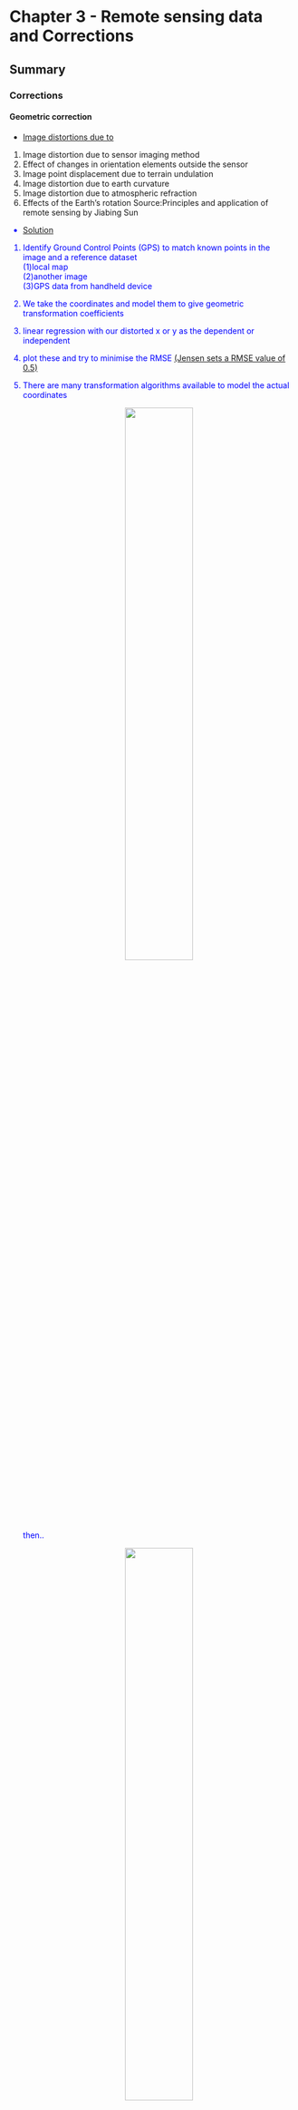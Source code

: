 # Chapter 3 - Remote sensing data and Corrections

## Summary

### Corrections

#### Geometric correction

::: callout-note
::: {style="color"}
-   [Image distortions due to](https://zhuanlan.zhihu.com/p/435401966)

1.  Image distortion due to sensor imaging method
2.  Effect of changes in orientation elements outside the sensor
3.  Image point displacement due to terrain undulation
4.  Image distortion due to earth curvature
5.  Image distortion due to atmospheric refraction
6.  Effects of the Earth's rotation Source:Principles and application of remote sensing by Jiabing Sun
:::
:::

::: callout-note
::: {style="color:blue"}
-   [Solution](https://andrewmaclachlan.github.io/CASA0023-lecture-3/?panelset3=dn2&panelset4=ratio2&panelset5=pca2#20)

1.  Identify Ground Control Points (GPS) to match known points in the image and a reference dataset</br> (1)local map</br> (2)another image</br> (3)GPS data from handheld device

2.  We take the coordinates and model them to give geometric transformation coefficients</br>

3.  linear regression with our distorted x or y as the dependent or independent

4.  plot these and try to minimise the RMSE [(Jensen sets a RMSE value of 0.5)](https://app.kortext.com/identity/?returnurl=https://read.kortext.com/reader/pdf/1872407/247)</br>

5.  There are many transformation algorithms available to model the actual coordinates

    <center>![](image/formula_jhjz.png){width="50%"}</center>

    </br> then..</br>

    <center>![](image/formulajhjz2.png){width="50%"}</center>
:::
:::

-   This means for every value in the output (gold standard) pixel we can get a value in the original input image. The images are distorted as so might not completely overlap

6. RMSE


(1)(observed - predicted (the residual))\^2</br>

(2)sum them and divide by number of data points</br>

(3) square root that total</br>


7. Resample

    <center>![](image/Geometric-correction-procedures.png){width="70%"}</center>

Source:[Abdul Basith](https://www.researchgate.net/figure/Geometric-correction-procedures_fig7_320710942)

#### Atmospheric correction

1.  Relative(to something)</br> Normalize intensities of different bands within a single image; Normalise intensities of bands from many dates to one date

2.  Absolute(definitive)</br> (1)Change **digital brightness values** into scaled surface reflectance, then compare these**scaled surface reflectance values** across the planet</br> (2)atmospheric radiative transfer models</br> (3)However, nearly all assume atmospheric measurements are available which are used to "invert" the image radiance to scaled surface reflectance</br> (4)The scattering and absorption information comes from atmopshierc radiative transfer code such as MODTRAN 4+ and the Second Simulation of the Satellite Signal in the Solar Spectrum (6S)</br>

    <center>![Flowchart for various relative and absolute methods for atmospheric correction of satellite measured radiance.](image/Flowchart-for-various-relative-and-absolute-methods-for-atmospheric-correction-of.png){width="80%"}</center>

    Source:[researchgate](https://www.researchgate.net/figure/Flowchart-for-various-relative-and-absolute-methods-for-atmospheric-correction-of_fig4_319331100)

#### Orthorectification / Topographic correction

What is orthorectified imagery - Using elevation to enable accurate image georeferencing</br> Imagery has an amazing amount of information, but raw aerial or satellite imagery cannot be used in a GIS until it has been processed such that all pixels are in an accurate (x,y) position on the ground.The orthorectification process requires: An accurate description of the sensor, typically called the sensor model; detailed information about the sensor location and orientation for every image; and an accurate terrain model, such as the World Elevation service available from ArcGIS Online. After imagery has been orthorectified, it can be used within a GIS and accurately overlaid with other data layers.</br>

<center>![A view captured from an oblique angle](image/imagery.jpg){width="70%"}</center>

#### Radiometric

-   Radiometric calibration, also known as radiometric correction, is important to successfully convert raw digital image data from satellite or aerial sensors to a common physical scale based on **known reflectance measurements** taken from objects on the ground's surface. This type of correction is important for reliable quantitative measurements of the imagery.

    <center>![The process of radiometric correction](image/rc.png){width="40%"}</center>

    [Source:](https://www.ncl.ac.uk/tcmweb/bilko/module7/lesson3.pdf)

## Application

-   Atmospheric Correction of Multispectral VNIR Remote Sensing Data: Algorithm and Inter-sensor Comparison of Aerosol and Surface Reflectance Products[(Mishra et al., 2020)](https://www.proquest.com/docview/2446031380?parentSessionId=yZQLUKowlxV%2BqfsslL6JpS3NPBIjzScVSfWOYTDtKJ4%3D&pq-origsite=primo&accountid=14511)</br>

This paper presents an algorithm for aerosol optical depth (AOD) retrieval and AC of **VNIR imaging data**. Cartosat-2S MX datasets acquired in different regions of the world were used, covering parts of the Indian subcontinent (India, Nepal, Pakistan and Bangladesh), China and the USA. A total of 106 **Cartosat-2S datasets** obtained in January, July, November and December of 2016 and 2017 were used. Each Cartosat-2S dataset contains radiometric calibration radiation for all four bands. AOD, surface reflectance and NDVI obtained by processing Cartosat-106S MX data at 2 globally distributed locations were compared with the corresponding **MODIS-terra** products juxtaposed in time and space to test the performance of their algorithm.Cartosat-2S and MODIS-terra derived AOD, surface reflectance and NDVI The comparison shows very good correlation. the relative difference between Cartosat-2S AOD and MODIS-terra AOD is within 25%. It is concluded that the algorithm effectively **eliminates atmospheric effects** (aerosol-induced haze) and thus increases the contrast of the surface features.

-   Thermal infrared radiometric calibration of the entire Landsat 4, 5, and 7 archive (1982--2010)[(Schott et al., 2012)](https://www-sciencedirect-com.libproxy.ucl.ac.uk/science/article/pii/S0034425712000375)</br>

This paper describes the methods and procedures used to perform **radiometric calibration** of the **earliest bulk thermal dataset** in the archive (Landsat 4 data). In order to make proper use of the thermal data, we need to be able to convert the data to surface temperatures. A key step in this process is the complete and consistent calibration of the entire archive to absolute radiation so that it can be compensated in the atmosphere to the radiation left at the surface and then to the surface radiation temperature. The completion of this work and the updated calibration of the earlier (1985-1999) Landsat 5 data (also reported here) concludes a comprehensive calibration of the Landsat thermal data archive from 1982 to the present. Finally, while the results reported in this paper indicate that the Landsat archive is **well calibrated with very small residual uncertainties**, they also indicate the existence of small sources of uncertainty not accounted for by the error model. If these sources can be identified and are systematic rather than random, they may further reduce the errors (below 0.5 K). So it is still possible to continue to improve the error model.

## Reflection

It was a very informative week in the classroom. The first part was calibration and I learnt that the points of the output diagram can be found from the original diagram after calibration, but not necessarily vice versa. There was also the need to resample after geometric corrections. Atmospheric corrections are divided into absolute and relative, and relative corrections require the selection of the base map and the constant elements. Another thing I learnt in class about atmospheric correction is that Atmospheric correction happens before topographic correction. Through this week I have gained a clearer understanding of the four correction methods and I have also gained an understanding of the second part of data joining and image enhancement, data joining can then be linked to the GIS course.

## Reference

Mishra, M.K., Rathore, P.S., Misra, A., Kumar, R., 2020. Atmospheric Correction of Multispectral VNIR Remote Sensing Data: Algorithm and Inter‐sensor Comparison of Aerosol and Surface Reflectance Products. Earth Space Sci. 7. https://doi.org/10.1029/2019EA000710</br> Schott, J.R., Hook, S.J., Barsi, J.A., Markham, B.L., Miller, J., Padula, F.P., Raqueno, N.G., 2012. Thermal infrared radiometric calibration of the entire Landsat 4, 5, and 7 archive (1982--2010). Remote Sens. Environ. 122, 41--49. https://doi.org/10.1016/j.rse.2011.07.022
